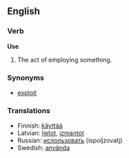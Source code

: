 ==English==
===Verb===
'''Use'''
# The act of employing something.

===Synonyms===
*[[exploit]]

===Translations===

*Finnish: [[käyttää]]
*Latvian: [[lietot]], [[izmantot]]
*Russian: [[ислользовать]] (ispoljzovatj)
*Swedish: [[använda]]